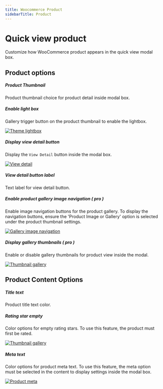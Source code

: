 ```yaml
---
title: Woocommerce Product
sidebarTitle: Product
---
```


# Quick view product

Customize how WooCommerce product appears in the quick view modal box.

## Product options

##### Product Thumbnail

Product thumbnail choice for product detail inside modal box.

##### Enable light box

Gallery trigger button on the product thumbnail to enable the lightbox.


[![Theme lightbox](/products/quick-view/theme-lightbox.png)](/products/quick-view/theme-lightbox.png)

##### Display view detail button

Display the `View Detail` button inside the modal box.


[![View detail](/products/quick-view/view-detail.png)](/products/quick-view/view-detail.png)

##### View detail button label

Text label for view detail button.

##### Enable product gallery image navigation ( pro )

Enable image navigation buttons for the product gallery. To display the navigation buttons, ensure the 'Product Image or Gallery' option is selected under the product thumbnail settings.

[![Gallery image navigation](/products/quick-view/gallery-image-navigation.png)](/products/quick-view/gallery-image-navigation.png)


##### Display gallery thumbnails ( pro )

Enable or disable gallery thumbnails for product view inside the modal.

[![Thumbnail gallery](/products/quick-view/thumbnail-gallery.png)](/products/quick-view/thumbnail-gallery.png)



## Product Content Options

##### Title text

Product title text color.

##### Rating star empty

Color options for empty rating stars. To use this feature, the product must first be rated.

[![Thumbnail gallery](/products/quick-view/product-ratings.png)](/products/quick-view/product-ratings.png)

##### Meta text

Color options for product meta text. To use this feature, the meta option must be selected in the content to display settings inside the modal box.

[![Product meta](/products/quick-view/product-meta.png)](/products/quick-view/product-meta.png)

